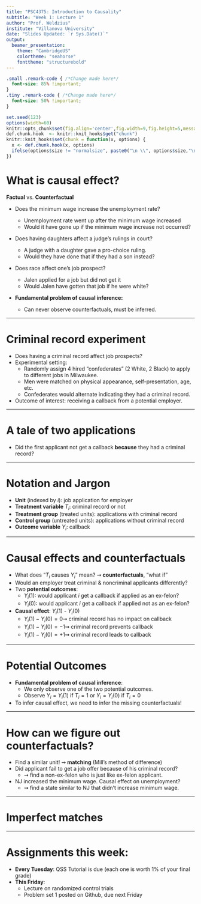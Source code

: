 ```yaml
---
title: "PSC4375: Introduction to Causality"
subtitle: "Week 1: Lecture 1"
author: "Prof. Weldzius"
institute: "Villanova University"
date: "Slides Updated: `r Sys.Date()`"
output:
  beamer_presentation:
    theme: "CambridgeUS"
    colortheme: "seahorse"
    fonttheme: "structurebold"
---
```


```css
.small .remark-code { /*Change made here*/
  font-size: 85% !important;
}
.tiny .remark-code { /*Change made here*/
  font-size: 50% !important;
}
```

```r
set.seed(123)
options(width=60)
knitr::opts_chunk$set(fig.align='center',fig.width=9,fig.height=5,message=F,warning=F)
def.chunk.hook  <- knitr::knit_hooks$get("chunk")
knitr::knit_hooks$set(chunk = function(x, options) {
  x <- def.chunk.hook(x, options)
  ifelse(options$size != "normalsize", paste0("\n \\", options$size,"\n\n", x, "\n\n \\normalsize"), x)
})
```

# What is causal effect?

**Factual** vs. **Counterfactual** \pause 

  * Does the minimum wage increase the unemployment rate? \pause 

    - Unemployment rate went up after the minimum wage increased \pause 
    - Would it have gone up if the minimum wage increase not occurred? \pause 
  
  * Does having daughters affect a judge’s rulings in court? \pause 

    - A judge with a daughter gave a pro-choice ruling.\pause 
    - Would they have done that if they had a son instead? \pause 
    
  * Does race affect one's job prospect? \pause 
  
    - Jalen applied for a job but did not get it  \pause 
    - Would Jalen have gotten that job if he were white?  \pause 

  * **Fundamental problem of causal inference:** \pause 
    - Can never observe counterfactuals, must be inferred.

---

# Criminal record experiment 

\begin{center}
\includegraphics[width=.4\textwidth]{figs/criminal_record.jpg}
\end{center} \pause 

  * Does having a criminal record affect job prospects? \pause 
  * Experimental setting:\pause 
    - Randomly assign 4 hired “confederates” (2 White, 2 Black) to apply to
different jobs in Milwaukee.\pause 
    - Men were matched on physical appearance, self-presentation, age, etc.\pause 
    - Confederates would alternate indicating they had a criminal record.\pause 
  * Outcome of interest: receiving a callback from a potential employer. 
  
---  

# A tale of two applications 

\begin{center}
\begin{tabular}{ l | l  l }
     & Criminal Record  & Callback? \\ \hline
    Applicant 1 & Ex-felon & No \\ 
    Applicant 2 & No criminal record & Yes \\ 
\end{tabular}
\end{center} 

\pause 

  * Did the first applicant not get a callback **because** they had a
criminal record?

---

# Notation and Jargon  

  * **Unit** (indexed by $i$): job application for employer \pause 
  * **Treatment variable** $T_i$: criminal record or not \pause 
  * **Treatment group** (treated units): applications with criminal record \pause
  * **Control group** (untreated units): applications without criminal record \pause
  * **Outcome variable** $Y_i$: callback
 
\begin{center}  
\begin{tabular}{ l | l  l }
     & $T_i$ (ex-felon)  & $Y_i$ (callback) \\ \hline
    Ex-felon applicant & 1 & 0 \\ 
    Non-ex-felon applicant & 0  & 1 \\ 
\end{tabular}
\end{center}
---

# Causal effects and counterfactuals \pause

  * What does "$T_i$ causes $Y_i$" mean? $\rightsquigarrow$ **counterfactuals**, "what if" \pause
  * Would an employer treat criminal & noncriminal applicants differently? \pause
  * Two **potential outcomes**: \pause
    - $Y_i (1)$: would applicant $i$ get a callback if applied as an ex-felon? \pause
    - $Y_i (0)$: would applicant $i$ get a callback if applied not as an ex-felon? \pause
  * **Causal effect**: $Y_i (1)$ - $Y_i (0)$  \pause
    - $Y_i (1) - Y_i (0) = 0 \rightsquigarrow$ criminal record has no impact on callback  \pause
    - $Y_i (1) - Y_i (0) = -1 \rightsquigarrow$ criminal record prevents callback  \pause
    - $Y_i (1) - Y_i (0) = +1 \rightsquigarrow$ criminal record leads to callback  
    
---

# Potential Outcomes  \pause

\begin{center}  
\begin{tabular}{ l | l  l  l  l}
     & $T_i$ (ex-felon)  & $Y_i$ (callback) & $Y_i (1)$ & $Y_i (0)$ \\ \hline
    Ex-felon applicant & 1 & 0 & 0 & ???\\ 
    Non-ex-felon applicant & 0  & 1 & ??? & 1 \\ 
\end{tabular}
\end{center}  \pause

  * **Fundamental problem of causal inference**:  \pause
    - We only observe one of the two potential outcomes.  \pause
    - Observe $Y_i = Y_i (1)$ if $T_i = 1$ or $Y_i = Y_i (0)$ if $T_i = 0$ \pause
  * To infer causal effect, we need to infer the missing counterfactuals!
  
---

# How can we figure out counterfactuals? \pause

\begin{center}
\includegraphics[width=.4\textwidth]{figs/shining.jpg}
\end{center}

  * Find a similar unit! $\rightsquigarrow$ **matching** (Mill’s method of difference)  \pause
  * Did applicant fail to get a job offer because of his criminal record? \pause
    - $\rightsquigarrow$ find a non-ex-felon who is just like ex-felon applicant. \pause
  * NJ increased the minimum wage. Causal effect on unemployment? \pause
    - $\rightsquigarrow$ find a state similar to NJ that didn’t increase minimum wage.
    
---

# Imperfect matches

\begin{columns}
  \begin{column}{0.4\textwidth}
    \includegraphics[width=1\textwidth]{figs/twins.jpg}
  \end{column} \pause
  \begin{column}{0.6\textwidth}
  \begin{itemize}
  \item The problem: imperfect matches! \pause
  \item Say we match $i$ (treated) and $j$ (control) \pause
  \item \textbf{Selection Bias}: $Y_i (1) \neq Y_j (1)$  \pause
  \item Those who take treatment may be different that those who take control. \pause
  \item How can we correct for that?
  \end{itemize}
  \end{column}
\end{columns}

---

# Assignments this week:

  - **Every Tuesday**: QSS Tutorial is due (each one is worth 1% of your final grade) \pause 
  - **This Friday**: 
    - Lecture on randomized control trials
    - Problem set 1 posted on Github, due next Friday 
  
  